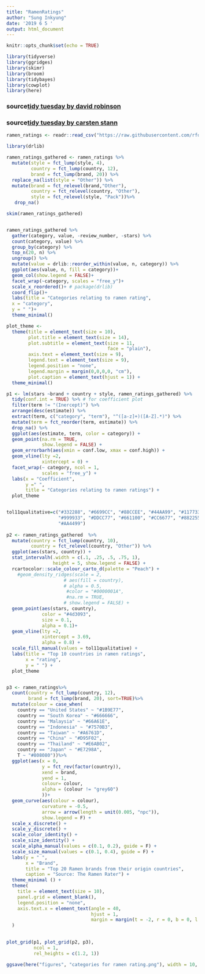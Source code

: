 ```yaml
---
title: "RamenRatings"
author: "Sung Inkyung"
date: '2019 6 5 '
output: html_document
---
```


```r
knitr::opts_chunk$set(echo = TRUE)
```

```r
library(tidyverse)
library(ggridges)
library(skimr)
library(broom)
library(tidybayes)
library(cowplot)
library(here)
```
### source[tidy tuesday by david robinson](https://github.com/dgrtwo/data-screencasts/blob/master/ramen-ratings.Rmd)
### source[tidy tuesday by carsten stann](https://github.com/carstenstann/TidyTuesday/blob/master/2019/2019_23_RamenRatings.Rmd)
```r
ramen_ratings <- readr::read_csv("https://raw.githubusercontent.com/rfordatascience/tidytuesday/master/data/2019/2019-06-04/ramen_ratings.csv")
```

```r
library(drlib)

ramen_ratings_gathered <- ramen_ratings %>%  
  mutate(style = fct_lump(style, 4),
         country = fct_lump(country, 12),
         brand = fct_lump(brand, 20)) %>% 
  replace_na(list(style = "Other")) %>% 
  mutate(brand = fct_relevel(brand,"Other"),
         country = fct_relevel(country, "Other"),
         style = fct_relevel(style, "Pack"))%>% 
   drop_na()

skim(ramen_ratings_gathered) 


ramen_ratings_gathered %>% 
  gather(category, value, -review_number, -stars) %>% 
  count(category, value) %>% 
  group_by(category) %>% 
  top_n(20, n) %>%
  ungroup() %>% 
  mutate(value = drlib::reorder_within(value, n, category)) %>% 
  ggplot(aes(value, n, fill = category))+
  geom_col(show.legend = FALSE)+
  facet_wrap(~category, scales = "free_y")+
  scale_x_reordered()+ # package(drlib)
  coord_flip()+
  labs(title = "Categories relating to ramen rating",
  x = "category",
  y = " ")+
  theme_minimal()
```

```r
plot_theme <- 
  theme(title = element_text(size = 10),
        plot.title = element_text(size = 14),
        plot.subtitle = element_text(size = 11, 
                                     face = "plain"),
        axis.text = element_text(size = 9),
        legend.text = element_text(size = 9),
        legend.position = "none",
        legend.margin = margin(0,0,0,0, "cm"),
        plot.caption = element_text(hjust = 1)) +
  theme_minimal()
```

```r
p1 <- lm(stars ~brand + country + style, ramen_ratings_gathered) %>%   
  tidy(conf.int = TRUE) %>% # for coefficient plot
  filter(term != "(Inercept)") %>%
  arrange(desc(estimate)) %>% 
  extract(term, c("category", "term"), "^([a-z]+)([A-Z].*)") %>% 
  mutate(term = fct_reorder(term, estimate)) %>% 
  drop_na() %>% 
  ggplot(aes(estimate, term, color = category)) +
  geom_point(na.rm = TRUE,
             show.legend = FALSE) +
  geom_errorbarh(aes(xmin = conf.low, xmax = conf.high)) +
  geom_vline(lty =2, 
             xintercept = 0) +
  facet_wrap(~ category, ncol = 1, 
             scales = "free_y") +
  labs(x = "Coefficient",
       y =" ",
       title = "Categories relating to ramen ratings") +
  plot_theme 


tol11qualitative=c("#332288", "#6699CC", "#88CCEE", "#44AA99", "#117733", 
                   "#999933", "#DDCC77", "#661100", "#CC6677", "#882255",
                   "#AA4499")
 
p2 <- ramen_ratings_gathered  %>% 
  mutate(country = fct_lump(country, 10),
         country = fct_relevel(country, "Other")) %>% 
  ggplot(aes(stars, country)) +
  stat_intervalh(.width = c(.1, .25, .5, .75, 1),
                 height = 5, show.legend = FALSE) +
  rcartocolor::scale_colour_carto_d(palette = "Peach") +
    #geom_density_ridges(scale = 2, 
                     # aes(fill = country), 
                     # alpha = 0.5,
                      #color = "#0000001A",
                      #na.rm = TRUE,
                     # show.legend = FALSE) +
  geom_point(aes(stars, country), 
             color = "#4d3093", 
             size = 0.1, 
             alpha = 0.1)+
  geom_vline(lty =2, 
             xintercept = 3.69,
             alpha = 0.8) +
  scale_fill_manual(values = tol11qualitative) +
  labs(title = "Top 10 countries in ramen ratings",
       x = "rating",
       y = " ") +
  plot_theme


p3 <- ramen_ratings%>%
  count(country = fct_lump(country, 12), 
        brand = fct_lump(brand, 20), sort=TRUE)%>%
  mutate(colour = case_when(
    country == "United States" ~ "#1B9E77",
    country == "South Korea" ~ "#666666",
    country == "Malaysia" ~ "#66A61E",
    country == "Indonesia" ~ "#7570B3",
    country == "Taiwan" ~ "#A6761D",
    country == "China" ~ "#D95F02",
    country == "Thailand" ~ "#E6AB02",
    country == "Japan" ~ "#E7298A",
    T ~ "#808080"))%>%
  ggplot(aes(x = 0,
             y = fct_rev(factor(country)),
             xend = brand,
             yend = 1, 
             colour= colour,
             alpha = (colour != "grey60")
             ))+
  geom_curve(aes(colour = colour), 
             curvature = -0.5, 
             arrow = arrow(length = unit(0.005, "npc")), 
             show.legend = F) +
  scale_x_discrete() +
  scale_y_discrete() +
  scale_color_identity() +
  scale_size_identity() +
  scale_alpha_manual(values = c(0.1, 0.2), guide = F) +
  scale_size_manual(values = c(0.1, 0.4), guide = F) +
  labs(y = " ",
       x = "Brand",
       title = "Top 20 Ramen brands from their origin countries",
       caption = "Source: The Ramen Rater") +
  theme_minimal () +
  theme(
    title = element_text(size = 10), 
    panel.grid = element_blank(),
    legend.position = "none",
    axis.text.x = element_text(angle = 40, 
                               hjust = 1, 
                               margin = margin(t = -2, r = 0, b = 0, l = 0))
  )
  
```

```r
plot_grid(p1, plot_grid(p2, p3), 
          ncol = 1, 
          rel_heights = c(1.2, 1))

ggsave(here("figures", "categories for ramen rating.png"), width = 10, height = 10, units = "in")
```



